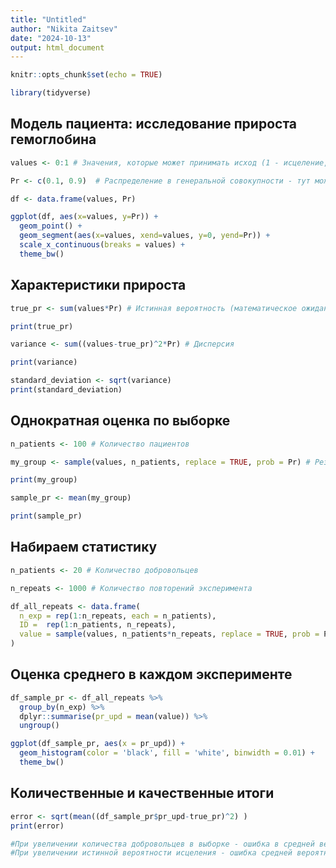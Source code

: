 ```yaml
---
title: "Untitled"
author: "Nikita Zaitsev"
date: "2024-10-13"
output: html_document
---
```


```r
knitr::opts_chunk$set(echo = TRUE)

library(tidyverse)

```

## Модель пациента: исследование прироста гемоглобина

```r

values <- 0:1 # Значения, которые может принимать исход (1 - исцеление, 0 - нет)

Pr <- c(0.1, 0.9)  # Распределение в генеральной совокупности - тут можно менять истинную вероятность и смотреть как будет меняться всё остальное

df <- data.frame(values, Pr)

ggplot(df, aes(x=values, y=Pr)) +
  geom_point() + 
  geom_segment(aes(x=values, xend=values, y=0, yend=Pr)) +
  scale_x_continuous(breaks = values) +
  theme_bw()

```
## Характеристики прироста

```r

true_pr <- sum(values*Pr) # Истинная вероятность (математическое ожидание)

print(true_pr)

variance <- sum((values-true_pr)^2*Pr) # Дисперсия

print(variance)

standard_deviation <- sqrt(variance)
print(standard_deviation)

```
## Однократная оценка по выборке

```r

n_patients <- 100 # Количество пациентов 

my_group <- sample(values, n_patients, replace = TRUE, prob = Pr) # Результаты пациентов

print(my_group)

sample_pr <- mean(my_group)

print(sample_pr)

```

## Набираем статистику

```r

n_patients <- 20 # Количество добровольцев 

n_repeats <- 1000 # Количество повторений эксперимента

df_all_repeats <- data.frame(
  n_exp = rep(1:n_repeats, each = n_patients),
  ID =  rep(1:n_patients, n_repeats),
  value = sample(values, n_patients*n_repeats, replace = TRUE, prob = Pr)
)

```

## Оценка среднего в каждом эксперименте

```r

df_sample_pr <- df_all_repeats %>% 
  group_by(n_exp) %>% 
  dplyr::summarise(pr_upd = mean(value)) %>% 
  ungroup()

ggplot(df_sample_pr, aes(x = pr_upd)) +
  geom_histogram(color = 'black', fill = 'white', binwidth = 0.01) +
  theme_bw()

```

## Количественные и качественные итоги

```r

error <- sqrt(mean((df_sample_pr$pr_upd-true_pr)^2) )
print(error)

#При увеличении количества добровольцев в выборке - ошибка в средней вероятности уменьшается
#При увеличении истинной вероятности исцеления - ошибка средней вероятности в выборке также уменьшается
```